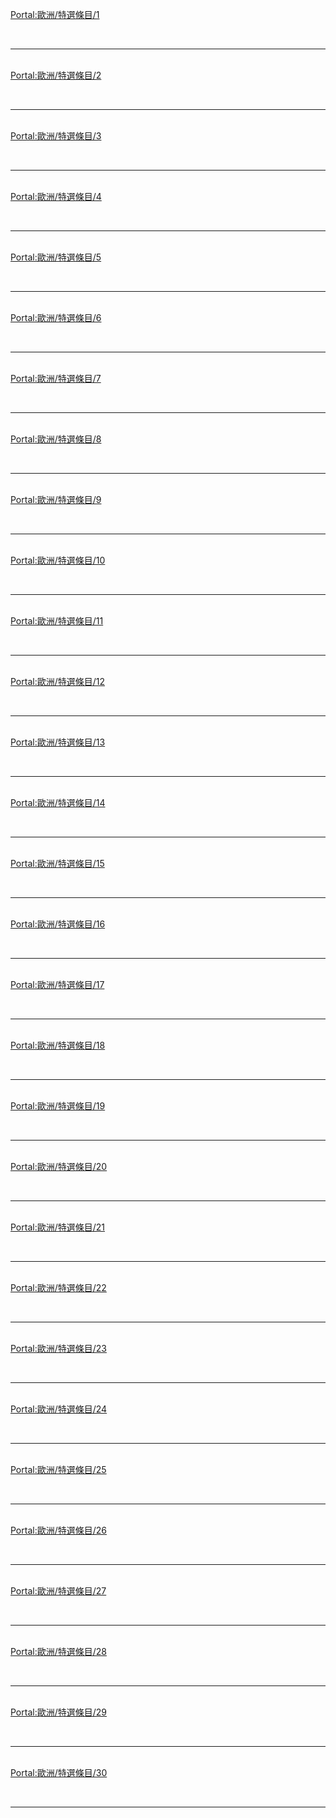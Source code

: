 {{Portal:歐洲/box-header|特選條目|Portal歐洲/特選條目|}}

[[Portal:歐洲/特選條目/1|Portal:歐洲/特選條目/1]]<br> {{Portal:歐洲/特選條目/1}} <div style="clear: both"></div><br/><hr/><br/>
[[Portal:歐洲/特選條目/2|Portal:歐洲/特選條目/2]]<br> {{Portal:歐洲/特選條目/2}} <div style="clear: both"></div><br/><hr/><br/>
[[Portal:歐洲/特選條目/3|Portal:歐洲/特選條目/3]]<br> {{Portal:歐洲/特選條目/3}} <div style="clear: both"></div><br/><hr/><br/>
[[Portal:歐洲/特選條目/4|Portal:歐洲/特選條目/4]]<br> {{Portal:歐洲/特選條目/4}} <div style="clear: both"></div><br/><hr/><br/>
[[Portal:歐洲/特選條目/5|Portal:歐洲/特選條目/5]]<br> {{Portal:歐洲/特選條目/5}} <div style="clear: both"></div><br/><hr/><br/>
[[Portal:歐洲/特選條目/6|Portal:歐洲/特選條目/6]]<br> {{Portal:歐洲/特選條目/6}} <div style="clear: both"></div><br/><hr/><br/>
[[Portal:歐洲/特選條目/7|Portal:歐洲/特選條目/7]]<br> {{Portal:歐洲/特選條目/7}} <div style="clear: both"></div><br/><hr/><br/>
[[Portal:歐洲/特選條目/8|Portal:歐洲/特選條目/8]]<br> {{Portal:歐洲/特選條目/8}} <div style="clear: both"></div><br/><hr/><br/>
[[Portal:歐洲/特選條目/9|Portal:歐洲/特選條目/9]]<br> {{Portal:歐洲/特選條目/9}} <div style="clear: both"></div><br/><hr/><br/>
[[Portal:歐洲/特選條目/10|Portal:歐洲/特選條目/10]]<br> {{Portal:歐洲/特選條目/10}} <div style="clear: both"></div><br/><hr/><br/>
[[Portal:歐洲/特選條目/11|Portal:歐洲/特選條目/11]]<br> {{Portal:歐洲/特選條目/11}} <div style="clear: both"></div><br/><hr/><br/>
[[Portal:歐洲/特選條目/12|Portal:歐洲/特選條目/12]]<br> {{Portal:歐洲/特選條目/12}} <div style="clear: both"></div><br/><hr/><br/>
[[Portal:歐洲/特選條目/13|Portal:歐洲/特選條目/13]]<br> {{Portal:歐洲/特選條目/13}} <div style="clear: both"></div><br/><hr/><br/>
[[Portal:歐洲/特選條目/14|Portal:歐洲/特選條目/14]]<br> {{Portal:歐洲/特選條目/14}} <div style="clear: both"></div><br/><hr/><br/>
[[Portal:歐洲/特選條目/15|Portal:歐洲/特選條目/15]]<br> {{Portal:歐洲/特選條目/15}} <div style="clear: both"></div><br/><hr/><br/>
[[Portal:歐洲/特選條目/16|Portal:歐洲/特選條目/16]]<br> {{Portal:歐洲/特選條目/16}} <div style="clear: both"></div><br/><hr/><br/>
[[Portal:歐洲/特選條目/17|Portal:歐洲/特選條目/17]]<br> {{Portal:歐洲/特選條目/17}} <div style="clear: both"></div><br/><hr/><br/>
[[Portal:歐洲/特選條目/18|Portal:歐洲/特選條目/18]]<br> {{Portal:歐洲/特選條目/18}} <div style="clear: both"></div><br/><hr/><br/>
[[Portal:歐洲/特選條目/19|Portal:歐洲/特選條目/19]]<br> {{Portal:歐洲/特選條目/19}} <div style="clear: both"></div><br/><hr/><br/>
[[Portal:歐洲/特選條目/20|Portal:歐洲/特選條目/20]]<br> {{Portal:歐洲/特選條目/20}} <div style="clear: both"></div><br/><hr/><br/>
[[Portal:歐洲/特選條目/21|Portal:歐洲/特選條目/21]]<br> {{Portal:歐洲/特選條目/21}} <div style="clear: both"></div><br/><hr/><br/>
[[Portal:歐洲/特選條目/22|Portal:歐洲/特選條目/22]]<br> {{Portal:歐洲/特選條目/22}} <div style="clear: both"></div><br/><hr/><br/>
[[Portal:歐洲/特選條目/23|Portal:歐洲/特選條目/23]]<br> {{Portal:歐洲/特選條目/23}} <div style="clear: both"></div><br/><hr/><br/>
[[Portal:歐洲/特選條目/24|Portal:歐洲/特選條目/24]]<br> {{Portal:歐洲/特選條目/24}} <div style="clear: both"></div><br/><hr/><br/>
[[Portal:歐洲/特選條目/25|Portal:歐洲/特選條目/25]]<br> {{Portal:歐洲/特選條目/25}} <div style="clear: both"></div><br/><hr/><br/>
[[Portal:歐洲/特選條目/26|Portal:歐洲/特選條目/26]]<br> {{Portal:歐洲/特選條目/26}} <div style="clear: both"></div><br/><hr/><br/>
[[Portal:歐洲/特選條目/27|Portal:歐洲/特選條目/27]]<br> {{Portal:歐洲/特選條目/27}} <div style="clear: both"></div><br/><hr/><br/>
[[Portal:歐洲/特選條目/28|Portal:歐洲/特選條目/28]]<br> {{Portal:歐洲/特選條目/28}} <div style="clear: both"></div><br/><hr/><br/>
[[Portal:歐洲/特選條目/29|Portal:歐洲/特選條目/29]]<br> {{Portal:歐洲/特選條目/29}} <div style="clear: both"></div><br/><hr/><br/>
[[Portal:歐洲/特選條目/30|Portal:歐洲/特選條目/30]]<br> {{Portal:歐洲/特選條目/30}} <div style="clear: both"></div><br/><hr/><br/>

{{Portal:歐洲/box-footer|}}